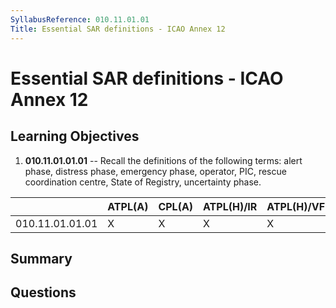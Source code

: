 ```yaml
---
SyllabusReference: 010.11.01.01
Title: Essential SAR definitions - ICAO Annex 12
---
```


# Essential SAR definitions - ICAO Annex 12

## Learning Objectives

1. **010.11.01.01.01** -- Recall the definitions of the following terms: alert
   phase, distress phase, emergency phase, operator, PIC, rescue coordination
   centre, State of Registry, uncertainty phase.

|                 | ATPL(A) | CPL(A) | ATPL(H)/IR | ATPL(H)/VFR | CPL(H) | IR  | CBIR(A) |
| --------------- | ------- | ------ | ---------- | ----------- | ------ | --- | ------- |
| 010.11.01.01.01 | X       | X      | X          | X           | X      |     |         |

## Summary

## Questions
